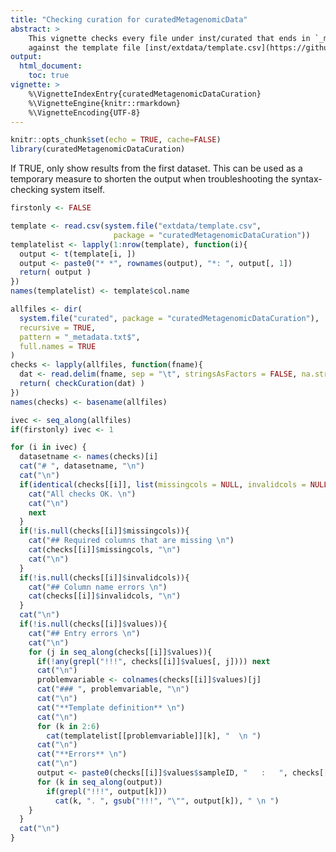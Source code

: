 ```yaml
---
title: "Checking curation for curatedMetagenomicData"
abstract: >
    This vignette checks every file under inst/curated that ends in `_metadata.txt`
    against the template file [inst/extdata/template.csv](https://github.com/waldronlab/curatedMetagenomicDataCuration/blob/master/inst/extdata/template.csv), and shows problems found. Two types of errors can appear: 1) A "column name error" means a column name is not found at all in [template.csv](https://github.com/waldronlab/curatedMetagenomicDataCuration/blob/master/inst/extdata/template.csv). 2) An "entry error" means at least one value in a column does not match the rules defined for that column. This script will list the illegal values next to the row name they were found in. Entries are checked against the following rules: a) *uniqueness* - if "non-unique", then duplicate are allowed in the column, if "unique", then each duplicated value is an error and will be listed. b) *requiredness* - if "optional" then **NA** values are allowed, if "required" then any **NA** value is an error. c) *multiplevalues* - if TRUE, then multiple semicolon-separated are allowed in a single cell, if FALSE, no semicolon is allowed. d) *allowedvalues* is a regular expression definining legal values. These are assumed to be POSIX 1003.2 extended regular expressions (see `?grep`). Finally, the [template file](https://github.com/waldronlab/curatedMetagenomicDataCuration/blob/master/inst/extdata/template.csv) contains a free-form "description" field explaining what that column should contain, sometimes including units of measurement. The source repository for this document is https://github.com/waldronlab/curatedMetagenomicDataCuration.
output: 
  html_document:
    toc: true
vignette: >
    %\VignetteIndexEntry{curatedMetagenomicDataCuration}
    %\VignetteEngine{knitr::rmarkdown}
    %\VignetteEncoding{UTF-8}
---
```


```r
knitr::opts_chunk$set(echo = TRUE, cache=FALSE)
library(curatedMetagenomicDataCuration)
```

If TRUE, only show results from the first dataset. This can be used as a temporary measure to shorten the output when troubleshooting the syntax-checking system itself. 
```r
firstonly <- FALSE
```

```r
template <- read.csv(system.file("extdata/template.csv",
                       package = "curatedMetagenomicDataCuration"))
templatelist <- lapply(1:nrow(template), function(i){
  output <- t(template[i, ])
  output <- paste0("* *", rownames(output), "*: ", output[, 1])
  return( output )
})
names(templatelist) <- template$col.name
```

```r
allfiles <- dir(
  system.file("curated", package = "curatedMetagenomicDataCuration"),
  recursive = TRUE,
  pattern = "_metadata.txt$",
  full.names = TRUE
)
checks <- lapply(allfiles, function(fname){
  dat <- read.delim(fname, sep = "\t", stringsAsFactors = FALSE, na.strings = c("NA"))
  return( checkCuration(dat) )
})
names(checks) <- basename(allfiles)
```

```r
ivec <- seq_along(allfiles)
if(firstonly) ivec <- 1

for (i in ivec) {
  datasetname <- names(checks)[i]
  cat("# ", datasetname, "\n")
  cat("\n")
  if(identical(checks[[i]], list(missingcols = NULL, invalidcols = NULL, values = NULL))){
    cat("All checks OK. \n")
    cat("\n")
    next
  }
  if(!is.null(checks[[i]]$missingcols)){
    cat("## Required columns that are missing \n")
    cat(checks[[i]]$missingcols, "\n")
    cat("\n")
  }
  if(!is.null(checks[[i]]$invalidcols)){
    cat("## Column name errors \n")
    cat(checks[[i]]$invalidcols, "\n")
  }
  cat("\n")
  if(!is.null(checks[[i]]$values)){
    cat("## Entry errors \n")
    cat("\n")
    for (j in seq_along(checks[[i]]$values)){
      if(!any(grepl("!!!", checks[[i]]$values[, j]))) next
      cat("\n")
      problemvariable <- colnames(checks[[i]]$values)[j]
      cat("### ", problemvariable, "\n")
      cat("\n")
      cat("**Template definition** \n")
      cat("\n")
      for (k in 2:6)
        cat(templatelist[[problemvariable]][k], "  \n ")
      cat("\n")
      cat("**Errors** \n")
      cat("\n")
      output <- paste0(checks[[i]]$values$sampleID, "   :   ", checks[[i]]$values[, j])
      for (k in seq_along(output))
        if(grepl("!!!", output[k]))
          cat(k, ". ", gsub("!!!", "\"", output[k]), " \n ")
    }
  }
  cat("\n")
}
```
